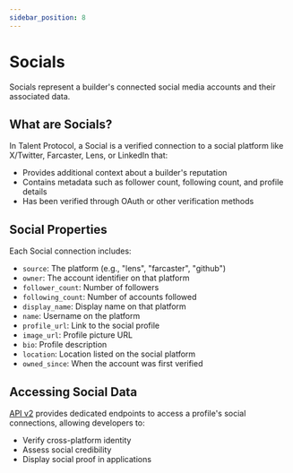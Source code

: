 ```yaml
---
sidebar_position: 8
---
```


# Socials

Socials represent a builder's connected social media accounts and their associated data.

## What are Socials?

In Talent Protocol, a Social is a verified connection to a social platform like X/Twitter, Farcaster, Lens, or LinkedIn that:

- Provides additional context about a builder's reputation
- Contains metadata such as follower count, following count, and profile details
- Has been verified through OAuth or other verification methods

## Social Properties

Each Social connection includes:

- `source`: The platform (e.g., "lens", "farcaster", "github")
- `owner`: The account identifier on that platform
- `follower_count`: Number of followers
- `following_count`: Number of accounts followed
- `display_name`: Display name on that platform
- `name`: Username on the platform
- `profile_url`: Link to the social profile
- `image_url`: Profile picture URL
- `bio`: Profile description
- `location`: Location listed on the social platform
- `owned_since`: When the account was first verified

## Accessing Social Data

[API v2](/docs/developers/talent-api/api-reference-v2) provides dedicated endpoints to access a profile's social connections, allowing developers to:

- Verify cross-platform identity
- Assess social credibility
- Display social proof in applications
